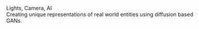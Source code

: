 <div className="animate-in">
  <div className="text-3xl font-bold leading-tight tracking-tight text-primary">
    Lights, Camera, AI
  </div>
  <div className="text-muted-foreground">
    Creating unique representations of real world entities using diffusion based GANs.
  </div>

  <div>

<div></div>

  </div>
</div>
